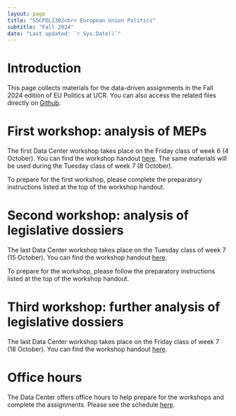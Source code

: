 ```yaml
---
layout: page
title: "SSCPOLI302<br> European Union Politics"
subtitle: "Fall 2024"
date: "Last updated: `r Sys.Date()`"
---
```


# Introduction

This page collects materials for the data-driven assignments in the Fall 2024 edition of EU Politics at UCR. You can also access the related files directly on [Github](https://github.com/ucrdatacenter/projects).

# First workshop: analysis of MEPs

The first Data Center workshop takes place on the Friday class of week 6 (4 October). You can find the workshop handout [here](SSCPOLI302_2024h2/workshop1.qmd). The same materials will be used during the Tuesday class of week 7 (8 October).

To prepare for the first workshop, please complete the preparatory instructions listed at the top of the workshop handout.

# Second workshop: analysis of legislative dossiers

The last Data Center workshop takes place on the Tuesday class of week 7 (15 October). You can find the workshop handout [here](SSCPOLI302_2024h2/workshop2.qmd).

To prepare for the workshop, please follow the preparatory instructions listed at the top of the workshop handout.

# Third workshop: further analysis of legislative dossiers

The last Data Center workshop takes place on the Friday class of week 7 (18 October). You can find the workshop handout [here](SSCPOLI302_2024h2/workshop3.qmd).

# Office hours

The Data Center offers office hours to help prepare for the workshops and complete the assignments. Please see the schedule [here](../../contact.qmd).
